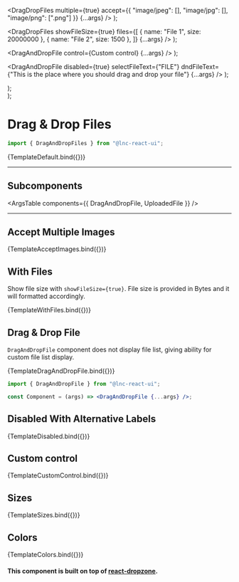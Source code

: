 
<Meta title="Inputs/Drag & Drop Files" component={DragDropFiles} />


  <DragDropFiles
    multiple={true}
    accept={{ "image/jpeg": [], "image/jpg": [], "image/png": [".png"] }}
    {...args}
  />
);

  <DragDropFiles
    showFileSize={true}
    files={[
      { name: "File 1", size: 20000000 },
      { name: "File 2", size: 1500 },
    ]}
    {...args}
  />
);


  <DragAndDropFile control={<Chip>Custom control</Chip>} {...args} />
);

  <DragAndDropFile
    disabled={true}
    selectFileText={"FILE"}
    dndFileText={"This is the place where you should drag and drop your file"}
    {...args}
  />
);

  <div>
    <DragDropFiles {...args} size="small" />
    <DragDropFiles {...args} size="medium" />
    <DragDropFiles {...args} size="large" />
  </div>
);

  <div>
    <DragDropFiles {...args} color="primary" />
    <DragDropFiles {...args} color="secondary" />
    <DragDropFiles {...args} color="success" />
    <DragDropFiles {...args} color="warning" />
    <DragDropFiles {...args} color="danger" />
    <DragDropFiles {...args} color="neutral" />
  </div>
);

# Drag & Drop Files

```jsx
import { DragAndDropFiles } from "@lnc-react-ui";
```

<Canvas>
  <Story name="Default">{TemplateDefault.bind({})}</Story>
</Canvas>

<ArgsTable story="Default" />

---

## Subcomponents

<ArgsTable components={{ DragAndDropFile, UploadedFile }} />

---

## Accept Multiple Images

<Canvas withSource="open">
  <Story name="Accept Images" args={{}}>
    {TemplateAcceptImages.bind({})}
  </Story>
</Canvas>

## With Files

Show file size with `showFileSize={true}`. File size is provided in Bytes and it will formatted accordingly.

<Canvas withSource="open">
  <Story name="With Files" args={{}}>
    {TemplateWithFiles.bind({})}
  </Story>
</Canvas>

## Drag & Drop File

`DragAndDropFile` component does not display file list, giving ability for custom file list display.

<Story name="Drag and Drop File">{TemplateDragAndDropFile.bind({})}</Story>

```jsx
import { DragAndDropFile } from "@lnc-react-ui";

const Component = (args) => <DragAndDropFile {...args} />;
```

<ArgsTable story="Drag and Drop File" />

## Disabled With Alternative Labels

<Canvas>
  <Story name="Disabled With Alternative Labels" args={{}}>
    {TemplateDisabled.bind({})}
  </Story>
</Canvas>

## Custom control

<Canvas>
  <Story name="Custom control" args={{}}>
    {TemplateCustomControl.bind({})}
  </Story>
</Canvas>

## Sizes

<Canvas>
  <Story name="Sizes">{TemplateSizes.bind({})}</Story>
</Canvas>

## Colors

<Canvas>
  <Story name="Colors">{TemplateColors.bind({})}</Story>
</Canvas>


#### This component is built on top of [react-dropzone](https://react-dropzone.js.org/).
